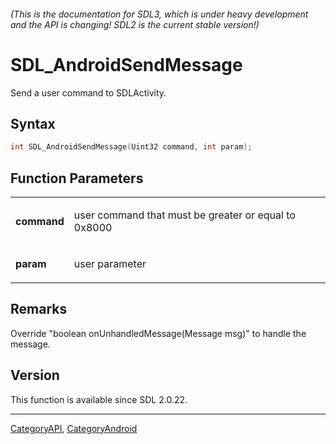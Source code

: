 ====== (This is the documentation for SDL3, which is under heavy development and the API is changing! SDL2 is the current stable version!) ======
= SDL_AndroidSendMessage =

Send a user command to SDLActivity.

== Syntax ==

<syntaxhighlight lang='c'>
int SDL_AndroidSendMessage(Uint32 command, int param);
</syntaxhighlight>

== Function Parameters ==

{|
|'''command'''
|user command that must be greater or equal to 0x8000
|-
|'''param'''
|user parameter
|}

== Remarks ==

Override "boolean onUnhandledMessage(Message msg)" to handle the message.

== Version ==

This function is available since SDL 2.0.22.

----
[[CategoryAPI]], [[CategoryAndroid]]


